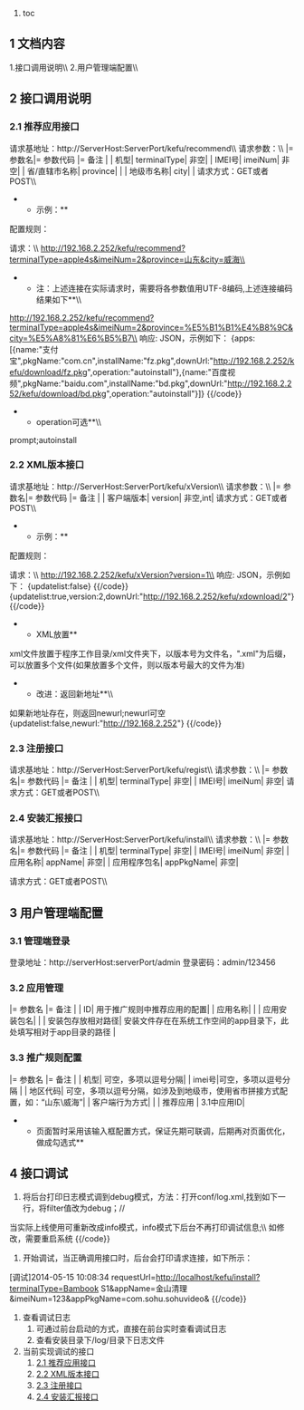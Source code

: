 #toc
==1  文档内容==
1.接口调用说明\\
2.用户管理端配置\\

==2 接口调用说明==
===2.1 推荐应用接口===
请求基地址：http://ServerHost:ServerPort/kefu/recommend\\
请求参数：\\
|= 参数名|= 参数代码 |= 备注 |
| 机型| terminalType| 非空|
| IMEI号| imeiNum| 非空|
| 省/直辖市名称| province| |
| 地级市名称| city| |
请求方式：GET或者POST\\

**示例：**
配置规则：

请求：\\
http://192.168.2.252/kefu/recommend?terminalType=apple4s&imeiNum=2&province=山东&city=威海\\
**注：上述连接在实际请求时，需要将各参数值用UTF-8编码,上述连接编码结果如下**\\
http://192.168.2.252/kefu/recommend?terminalType=apple4s&imeiNum=2&province=%E5%B1%B1%E4%B8%9C&city=%E5%A8%81%E6%B5%B7\\
响应: JSON，示例如下：
{{code}}
{apps:[{name:"支付宝",pkgName:"com.cn",installName:"fz.pkg",downUrl:"http://192.168.2.252/kefu/download/fz.pkg",operation:"autoinstall"},{name:"百度视频",pkgName:"baidu.com",installName:"bd.pkg",downUrl:"http://192.168.2.252/kefu/download/bd.pkg",operation:"autoinstall"}]}
{{/code}}

**operation可选**\\
prompt;autoinstall 
===2.2 XML版本接口===
请求基地址：http://ServerHost:ServerPort/kefu/xVersion\\
请求参数：\\
|= 参数名|= 参数代码 |= 备注 |
| 客户端版本| version| 非空,int|
请求方式：GET或者POST\\

**示例：**
配置规则：

请求：\\
http://192.168.2.252/kefu/xVersion?version=1\\
响应: JSON，示例如下：
{{code}}
{updatelist:false}
{{/code}}
{{code}}
{updatelist:true,version:2,downUrl:"http://192.168.2.252/kefu/xdownload/2"}
{{/code}}


**XML放置**
xml文件放置于程序工作目录/xml文件夹下，以版本号为文件名，".xml"为后缀，可以放置多个文件(如果放置多个文件，则以版本号最大的文件为准)

**改进：返回新地址**\\
如果新地址存在，则返回newurl;newurl可空
{{code}}
{updatelist:false,newurl:"http://192.168.2.252"}
{{/code}}

===2.3 注册接口===
请求基地址：http://ServerHost:ServerPort/kefu/regist\\
请求参数：\\
|= 参数名|= 参数代码 |= 备注 |
| 机型| terminalType| 非空|
| IMEI号| imeiNum| 非空|
请求方式：GET或者POST\\

===2.4 安装汇报接口===
请求基地址：http://ServerHost:ServerPort/kefu/install\\
请求参数：\\
|= 参数名|= 参数代码 |= 备注 |
| 机型| terminalType| 非空|
| IMEI号| imeiNum| 非空|
| 应用名称| appName| 非空|
| 应用程序包名| appPkgName| 非空|

请求方式：GET或者POST\\
==3 用户管理端配置==
===3.1 管理端登录===
登录地址：http://serverHost:serverPort/admin
登录密码：admin/123456
===3.2 应用管理===
|= 参数名 |= 备注 |
| ID| 用于推广规则中推荐应用的配置|
| 应用名称| |
| 应用安装包名| |
| 安装包存放相对路径| 安装文件存在在系统工作空间的app目录下，此处填写相对于app目录的路径 |

===3.3  推广规则配置===
|= 参数名 |= 备注 |
| 机型| 可空，多项以逗号分隔|
| imei号|可空，多项以逗号分隔  |
| 地区代码| 可空，多项以逗号分隔，如涉及到地级市，使用省市拼接方式配置，如：“山东\威海”|
| 客户端行为方式|  |
| 推荐应用 |  3.1中应用ID|

**页面暂时采用该输入框配置方式，保证先期可联调，后期再对页面优化，做成勾选式**
==4 接口调试==
#将后台打印日志模式调到debug模式，方法：打开conf/log.xml,找到如下一行，将filter值改为debug；//
当实际上线使用可重新改成info模式，info模式下后台不再打印调试信息;\\
如修改，需要重启系统
{{code}}
<package name="com.cnebula.kefu.server" filter="debug"/> 
{{/code}}
#开始调试，当正确调用接口时，后台会打印请求连接，如下所示：
{{code}}
[调试]2014-05-15 10:08:34		requestUrl=http://localhost/kefu/install?terminalType=Bambook S1&appName=金山清理&imeiNum=123&appPkgName=com.sohu.sohuvideo&
{{/code}}
#查看调试日志
##可通过前台启动的方式，直接在前台实时查看调试日志
##查看安装目录下/log/目录下日志文件
#当前实现调试的接口
##[[2.1 推荐应用接口]]
##[[2.2 XML版本接口]]
##[[2.3 注册接口]]
##[[2.4 安装汇报接口]]
